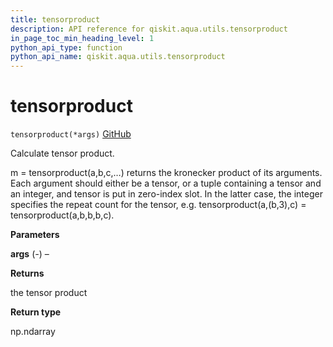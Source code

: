 ```yaml
---
title: tensorproduct
description: API reference for qiskit.aqua.utils.tensorproduct
in_page_toc_min_heading_level: 1
python_api_type: function
python_api_name: qiskit.aqua.utils.tensorproduct
---
```


# tensorproduct

<span id="qiskit.aqua.utils.tensorproduct" />

`tensorproduct(*args)` [GitHub](https://github.com/qiskit-community/qiskit-aqua/tree/stable/0.7/qiskit/aqua/utils/tensor_product.py "view source code")

Calculate tensor product.

m = tensorproduct(a,b,c,…) returns the kronecker product of its arguments. Each argument should either be a tensor, or a tuple containing a tensor and an integer, and tensor is put in zero-index slot. In the latter case, the integer specifies the repeat count for the tensor, e.g. tensorproduct(a,(b,3),c) = tensorproduct(a,b,b,b,c).

**Parameters**

**args** (*-*) –

**Returns**

the tensor product

**Return type**

np.ndarray

